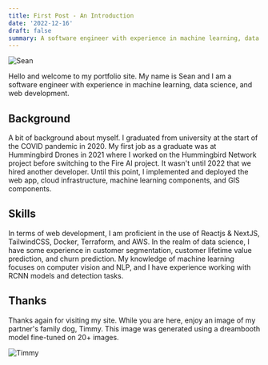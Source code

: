 ```yaml
---
title: First Post - An Introduction
date: '2022-12-16'
draft: false
summary: A software engineer with experience in machine learning, data science, and web development
---
```


![Sean](/static/images/first-post-introduction/sean.jpg)

Hello and welcome to my portfolio site. My name is Sean and I am a software engineer with experience in machine learning, data science, and web development.

## Background

A bit of background about myself. I graduated from university at the start of the COVID pandemic in 2020. My first job as a graduate was at Hummingbird Drones in 2021 where I worked on the Hummingbird Network project before switching to the Fire AI project. It wasn't until 2022 that we hired another developer. Until this point, I implemented and deployed the web app, cloud infrastructure, machine learning components, and GIS components.

## Skills

In terms of web development, I am proficient in the use of Reactjs
& NextJS, TailwindCSS, Docker, Terraform, and AWS. In the realm of
data science, I have some experience in customer segmentation, customer
lifetime value prediction, and churn prediction. My knowledge of
machine learning focuses on computer vision and NLP, and I have
experience working with RCNN models and detection tasks.

## Thanks

Thanks again for visiting my site. While you are here, enjoy an image of my partner's family dog, Timmy. This image was generated using a dreambooth model fine-tuned on 20+ images.

![Timmy](/static/images/first-post-introduction/timmy-stable-diffusion.jpg)
